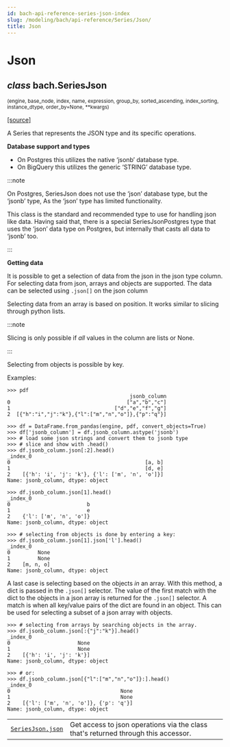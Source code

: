 ```yaml
---
id: bach-api-reference-series-json-index
slug: /modeling/bach/api-reference/Series/Json/
title: Json
---
```


# Json

<div className="class">

## <span className="type-annotation"><em>class</em></span> <span className="additional-name">bach.</span><span className="name">SeriesJson</span>

<small className="parameter-list">(<span className="parameter" id="engine">engine</span>, <span className="parameter" id="base_node">base_node</span>, <span className="parameter" id="index">index</span>, <span className="parameter" id="name">name</span>, <span className="parameter" id="expression">expression</span>, <span className="parameter" id="group_by">group_by</span>, <span className="parameter" id="sorted_ascending">sorted_ascending</span>, <span className="parameter" id="index_sorting">index_sorting</span>, <span className="parameter" id="instance_dtype">instance_dtype</span>, <span className="parameter" id="order_by">order_by=None</span>, <span className="parameter" id="**">\*\*kwargs</span>)</small>


&#8203;<span className="view-source">[[source]](https://github.com/objectiv/objectiv-analytics/blob/main/bach/bach/series/series_json.py)</span>

<div className="content">

A Series that represents the JSON type and its specific operations.

**Database support and types**

* On Postgres this utilizes the native ‘jsonb’ database type.
* On BigQuery this utilizes the generic ‘STRING’ database type.

:::note

On Postgres, SeriesJson does not use the ‘json’ database type, but the ‘jsonb’ type, As the ‘json’
type has limited functionality.

This class is the standard and recommended type to use for handling json like data. Having said that,
there is a special SeriesJsonPostgres type that uses the ‘json’ data type on Postgres, but internally
that casts all data to ‘jsonb’ too.


:::

**Getting data**

It is possible to get a selection of data from the json in the json type column. For selecting data from
json, arrays and objects are supported. The data can be selected using `.json[]` on the json column

Selecting data from an array is based on position. It works similar to slicing through python lists.

:::note

Slicing is only possible if *all* values in the column are lists or None.


:::

Selecting from objects is possible by key.

Examples:

```pycon3
>>> pdf
                                        jsonb_column
0                                      ["a","b","c"]
1                                  ["d","e","f","g"]
2  [{"h":"i","j":"k"},{"l":["m","n","o"]},{"p":"q"}]
```

```pycon3
>>> df = DataFrame.from_pandas(engine, pdf, convert_objects=True)
>>> df['jsonb_column'] = df.jsonb_column.astype('jsonb')
>>> # load some json strings and convert them to jsonb type
>>> # slice and show with .head()
>>> df.jsonb_column.json[:2].head()
_index_0
0                                            [a, b]
1                                            [d, e]
2    [{'h': 'i', 'j': 'k'}, {'l': ['m', 'n', 'o']}]
Name: jsonb_column, dtype: object
```

```pycon3
>>> df.jsonb_column.json[1].head()
_index_0
0                         b
1                         e
2    {'l': ['m', 'n', 'o']}
Name: jsonb_column, dtype: object
```

```pycon3
>>> # selecting from objects is done by entering a key:
>>> df.jsonb_column.json[1].json['l'].head()
_index_0
0         None
1         None
2    [m, n, o]
Name: jsonb_column, dtype: object
```

A last case is selecting based on the objects *in* an array.
With this method, a dict is passed in the `.json[]` selector. The value of the first match with the dict
to the objects in a json array is returned for the `.json[]` selector. A match is when all key/value pairs
of the dict are found in an object. This can be used for selecting a subset of a json array with objects.

```pycon3
>>> # selecting from arrays by searching objects in the array.
>>> df.jsonb_column.json[:{"j":"k"}].head()
_index_0
0                      None
1                      None
2    [{'h': 'i', 'j': 'k'}]
Name: jsonb_column, dtype: object
```

```pycon3
>>> # or:
>>> df.jsonb_column.json[{"l":["m","n","o"]}:].head()
_index_0
0                                    None
1                                    None
2    [{'l': ['m', 'n', 'o']}, {'p': 'q'}]
Name: jsonb_column, dtype: object
```


</div>


</div>

<div className="table-autosummary">

|                                                   |                                                                                                                                                                                                     |
| ------------------------------------------------- | -------------------------------------------------------------------------------------------------------------------------------------------------------------------------------------------------- |
| [`SeriesJson.json`](/modeling/bach/api-reference/Series/Json/bach.SeriesJson.json.mdx)                                   | Get access to json operations via the class that's returned through this accessor.                                                                                                                  |


</div>
